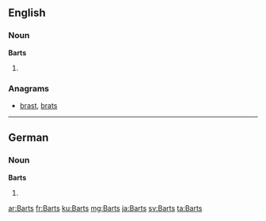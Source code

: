 ==English==

===Noun===
'''Barts'''

# {{plural of|Bart}}

===Anagrams===
* [[brast#English|brast]], [[brats#English|brats]]

----

==German==

===Noun===
'''Barts''' {{m}}

# {{genitive of|[[Bart]]|lang=de}}
{{rfc-auto}}

[[ar:Barts]]
[[fr:Barts]]
[[ku:Barts]]
[[mg:Barts]]
[[ja:Barts]]
[[sv:Barts]]
[[ta:Barts]]